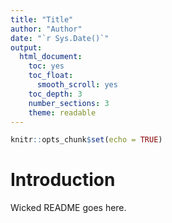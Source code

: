 ```yaml
---
title: "Title"
author: "Author"
date: "`r Sys.Date()`"
output: 
  html_document: 
    toc: yes 
    toc_float: 
      smooth_scroll: yes 
    toc_depth: 3 
    number_sections: 3 
    theme: readable 
---
```


```r
knitr::opts_chunk$set(echo = TRUE)
```

# Introduction
Wicked README goes here.

